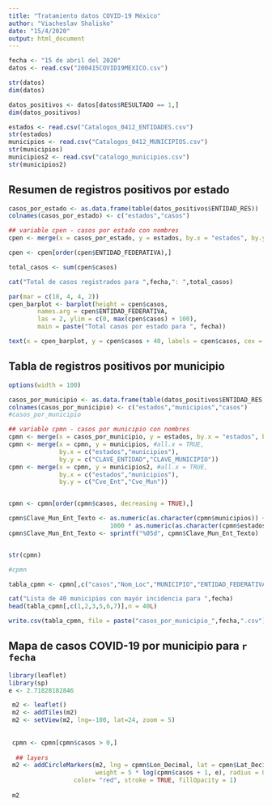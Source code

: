 ---
title: "Tratamiento datos COVID-19 México"
author: "Viacheslav Shalisko"
date: "15/4/2020"
output: html_document
---

```{r}
fecha <- "15 de abril del 2020"
datos <- read.csv("200415COVID19MEXICO.csv")

str(datos)
dim(datos)

datos_positivos <- datos[datos$RESULTADO == 1,]
dim(datos_positivos)
```


```{r}
estados <- read.csv("Catalogos_0412_ENTIDADES.csv")
str(estados)
municipios <- read.csv("Catalogos_0412_MUNICIPIOS.csv")
str(municipios)
municipios2 <- read.csv("catalogo_municipios.csv")
str(municipios2)
```


## Resumen de registros positivos por estado

```{r fig.width = 10, fig.height = 8}
casos_por_estado <- as.data.frame(table(datos_positivos$ENTIDAD_RES))
colnames(casos_por_estado) <- c("estados","casos")

## variable cpen - casos por estado con nombres
cpen <- merge(x = casos_por_estado, y = estados, by.x = "estados", by.y = "CLAVE_ENTIDAD")

cpen <- cpen[order(cpen$ENTIDAD_FEDERATIVA),]

total_casos <- sum(cpen$casos)

cat("Total de casos registrados para ",fecha,": ",total_casos)

par(mar = c(18, 4, 4, 2))
cpen_barplot <- barplot(height = cpen$casos, 
        names.arg = cpen$ENTIDAD_FEDERATIVA,
        las = 2, ylim = c(0, max(cpen$casos) + 100),
        main = paste("Total casos por estado para ", fecha))

text(x = cpen_barplot, y = cpen$casos + 40, labels = cpen$casos, cex = 0.8)

```

## Tabla de registros positivos por municipio

```{r}
options(width = 100)

casos_por_municipio <- as.data.frame(table(datos_positivos$ENTIDAD_RES,datos_positivos$MUNICIPIO_RES))
colnames(casos_por_municipio) <- c("estados","municipios","casos")
#casos_por_municipio

## variable cpmn - casos por municipio con nombres
cpmn <- merge(x = casos_por_municipio, y = estados, by.x = "estados", by.y = "CLAVE_ENTIDAD", all.x = TRUE)
cpmn <- merge(x = cpmn, y = municipios, #all.x = TRUE,
              by.x = c("estados","municipios"), 
              by.y = c("CLAVE_ENTIDAD","CLAVE_MUNICIPIO"))
cpmn <- merge(x = cpmn, y = municipios2, #all.x = TRUE,
              by.x = c("estados","municipios"), 
              by.y = c("Cve_Ent","Cve_Mun"))


cpmn <- cpmn[order(cpmn$casos, decreasing = TRUE),]

cpmn$Clave_Mun_Ent_Texto <- as.numeric(as.character(cpmn$municipios)) + 
                            1000 * as.numeric(as.character(cpmn$estados))
cpmn$Clave_Mun_Ent_Texto <- sprintf("%05d", cpmn$Clave_Mun_Ent_Texto)


str(cpmn)

#cpmn

tabla_cpmn <- cpmn[,c("casos","Nom_Loc","MUNICIPIO","ENTIDAD_FEDERATIVA","ABREVIATURA","Lat_Decimal","Lon_Decimal","Clave_Mun_Ent_Texto")]

cat("Lista de 40 municipios con mayór incidencia para ",fecha)
head(tabla_cpmn[,c(1,2,3,5,6,7)],n = 40L)

write.csv(tabla_cpmn, file = paste("casos_por_municipio_",fecha,".csv"), row.names = FALSE)

```


## Mapa de casos COVID-19 por municipio para `r fecha`

```{r fig.width = 10, fig.height = 8}
library(leaflet)
library(sp)
e <- 2.71828182846

 m2 <- leaflet()
 m2 <- addTiles(m2)
 m2 <- setView(m2, lng=-100, lat=24, zoom = 5)
 
 
 cpmn <- cpmn[cpmn$casos > 0,]
 
  ## layers
 m2 <- addCircleMarkers(m2, lng = cpmn$Lon_Decimal, lat = cpmn$Lat_Decimal, 
                        weight = 5 * log(cpmn$casos + 1, e), radius = 0, 
                  color= "red", stroke = TRUE, fillOpacity = 1)
 
 m2
 
```


